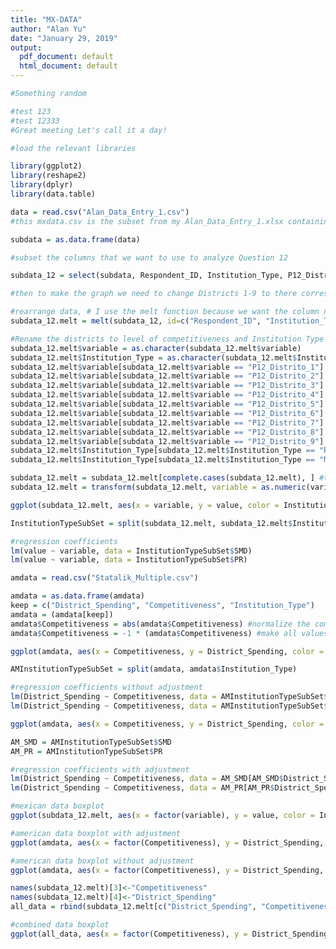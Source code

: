 ---
title: "MX-DATA"
author: "Alan Yu"
date: "January 29, 2019"
output:
  pdf_document: default
  html_document: default
---

```{r}
#Something random
```

```{r}
#test 123
#test 12333
#Great meeting Let's call it a day!
```


```{r, warning = FALSE, message = FALSE}
#load the relevant libraries

library(ggplot2)
library(reshape2)
library(dplyr)
library(data.table)

data = read.csv("Alan_Data_Entry_1.csv") 
#this mxdata.csv is the subset from my Alan_Data_Entry_1.xlsx containing P12s, Respondant_ID and Institution type I added to be used for labelling RP or MR.

subdata = as.data.frame(data)

#subset the columns that we want to use to analyze Question 12

subdata_12 = select(subdata, Respondent_ID, Institution_Type, P12_Distrito_1, P12_Distrito_2, P12_Distrito_3, P12_Distrito_4, P12_Distrito_5, P12_Distrito_6, P12_Distrito_7, P12_Distrito_8, P12_Distrito_9)

#then to make the graph we need to change Districts 1-9 to there corresponding competitiveness level

#rearrange data, # I use the melt function because we want the column names to be on the x-axis. We want to exlude anything that is not a district. 
subdata_12.melt = melt(subdata_12, id=c("Respondent_ID", "Institution_Type")) 

#Rename the districts to level of competitiveness and Institution Type to English abbreviation.
subdata_12.melt$variable = as.character(subdata_12.melt$variable)
subdata_12.melt$Institution_Type = as.character(subdata_12.melt$Institution_Type)
subdata_12.melt$variable[subdata_12.melt$variable == "P12_Distrito_1"] = "-.3"
subdata_12.melt$variable[subdata_12.melt$variable == "P12_Distrito_2"] = "-.4"
subdata_12.melt$variable[subdata_12.melt$variable == "P12_Distrito_3"] = "-.5"
subdata_12.melt$variable[subdata_12.melt$variable == "P12_Distrito_4"] = "-.1"
subdata_12.melt$variable[subdata_12.melt$variable == "P12_Distrito_5"] = "0"
subdata_12.melt$variable[subdata_12.melt$variable == "P12_Distrito_6"] = "-.1"
subdata_12.melt$variable[subdata_12.melt$variable == "P12_Distrito_7"] = "-.5"
subdata_12.melt$variable[subdata_12.melt$variable == "P12_Distrito_8"] = "-.4"
subdata_12.melt$variable[subdata_12.melt$variable == "P12_Distrito_9"] = "-.3"
subdata_12.melt$Institution_Type[subdata_12.melt$Institution_Type == "RP"] = "PR"
subdata_12.melt$Institution_Type[subdata_12.melt$Institution_Type == "MR"] = "SMD"

subdata_12.melt = subdata_12.melt[complete.cases(subdata_12.melt), ] #to remove NAs
subdata_12.melt = transform(subdata_12.melt, variable = as.numeric(variable)) #change variable from character to numerical

```

```{r}
ggplot(subdata_12.melt, aes(x = variable, y = value, color = Institution_Type)) + geom_jitter() + labs(x = "Margin of Vote", y = "Spending") + geom_smooth(method='lm', se = FALSE) + coord_cartesian(ylim = c(5000,20000)) + ggtitle("Mexican data") + labs(y="Spending", x = "Margin of Vote")

InstitutionTypeSubSet = split(subdata_12.melt, subdata_12.melt$Institution_Type)

#regression coefficients
lm(value ~ variable, data = InstitutionTypeSubSet$SMD)
lm(value ~ variable, data = InstitutionTypeSubSet$PR)
```

```{r american data without adjustment}
amdata = read.csv("Statalik_Multiple.csv")

amdata = as.data.frame(amdata)
keep = c("District_Spending", "Competitiveness", "Institution_Type")
amdata = (amdata[keep])
amdata$Competitiveness = abs(amdata$Competitiveness) #normalize the competitiveness
amdata$Competitiveness = -1 * (amdata$Competitiveness) #make all values negative

ggplot(amdata, aes(x = Competitiveness, y = District_Spending, color = Institution_Type)) + geom_jitter(width = .02) + geom_smooth(method='lm',se = FALSE) + coord_cartesian(ylim = c(5000,20000)) + ggtitle("US data") + labs(y="Spending", x = "Margin of Vote")

AMInstitutionTypeSubSet = split(amdata, amdata$Institution_Type)

#regression coefficients without adjustment
lm(District_Spending ~ Competitiveness, data = AMInstitutionTypeSubSet$SMD)
lm(District_Spending ~ Competitiveness, data = AMInstitutionTypeSubSet$PR)
```


```{r american data between 5000 and 50000, warning = FALSE, message = FALSE}
ggplot(amdata, aes(x = Competitiveness, y = District_Spending, color = Institution_Type)) + geom_jitter(width = .02) + geom_smooth(method='lm',se = FALSE) + ylim(5000,50000) + coord_cartesian(ylim = c(5000,20000)) + ggtitle("US data") + labs(y="Spending", x = "Margin of Vote")

AM_SMD = AMInstitutionTypeSubSet$SMD
AM_PR = AMInstitutionTypeSubSet$PR

#regression coefficients with adjustment
lm(District_Spending ~ Competitiveness, data = AM_SMD[AM_SMD$District_Spending>=5000 & AM_SMD$District_Spending<=50000,])
lm(District_Spending ~ Competitiveness, data = AM_PR[AM_PR$District_Spending>=5000 & AM_PR$District_Spending<=50000,])
```


```{r, warning = FALSE, message = FALSE}
#mexican data boxplot
ggplot(subdata_12.melt, aes(x = factor(variable), y = value, color = Institution_Type)) + geom_jitter() + labs(x = "Margin of Vote", y = "Spending") + geom_smooth(method='lm', se = FALSE) + geom_boxplot() + ggtitle("Mexican data") + labs(y="Spending", x = "Margin of Vote")

#american data boxplot with adjustment
ggplot(amdata, aes(x = factor(Competitiveness), y = District_Spending, color = Institution_Type)) + geom_jitter(width = .02) + geom_smooth(method='lm',se = FALSE) + ylim(5000,50000) + geom_boxplot() + ggtitle("US data") + labs(y="Spending", x = "Margin of Vote")

#american data boxplot without adjustment
ggplot(amdata, aes(x = factor(Competitiveness), y = District_Spending, color = Institution_Type)) + geom_jitter(width = .02) + geom_smooth(method='lm',se = FALSE) + geom_boxplot() + ggtitle("US data") + labs(y="Petal length (cm)", x = "Sepal length (cm)") + labs(y="Spending", x = "Margin of Vote")

```

```{r}

names(subdata_12.melt)[3]<-"Competitiveness"
names(subdata_12.melt)[4]<-"District_Spending"
all_data = rbind(subdata_12.melt[c("District_Spending", "Competitiveness", "Institution_Type")], amdata)

#combined data boxplot
ggplot(all_data, aes(x = factor(Competitiveness), y = District_Spending, color = Institution_Type)) + geom_jitter(width = .1) + geom_smooth(method='lm',se = FALSE) + geom_boxplot() + ggtitle("Pooled Data") + labs(y="Spending", x = "Margin of Vote")
```



